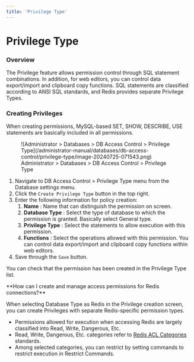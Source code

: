```yaml
---
title: 'Privilege Type'
---
```



# Privilege Type

### Overview

The Privilege feature allows permission control through SQL statement combinations. In addition, for web editors, you can control data export/import and clipboard copy functions. SQL statements are classified according to ANSI SQL standards, and Redis provides separate Privilege Types.

### Creating Privileges

<Callout type="important">
When creating permissions, MySQL-based SET, SHOW, DESCRIBE, USE statements are basically included in all permissions.
</Callout>

<figure data-layout="center" data-align="center">
![Administrator &gt; Databases &gt; DB Access Control &gt; Privilege Type](/administrator-manual/databases/db-access-control/privilege-type/image-20240725-071543.png)
<figcaption>
Administrator &gt; Databases &gt; DB Access Control &gt; Privilege Type
</figcaption>
</figure>

1. Navigate to DB Access Control &gt; Privilege Type menu from the Database settings menu.
2. Click the `Create Privilege Type` button in the top right.
3. Enter the following information for policy creation:
    1.  **Name**  : Name that can distinguish the permission on screen.
    2.  **Database Type**  : Select the type of database to which the permission is granted. Basically select General type.
    3.  **Privilege Type**  : Select the statements to allow execution with this permission. 
    4.  **Functions**  : Select the operations allowed with this permission. You can control data export/import and clipboard copy functions within web editors.
4. Save through the `Save` button.

You can check that the permission has been created in the Privilege Type list.

<Callout type="info">
**How can I create and manage access permissions for Redis connections?**

When selecting Database Type as Redis in the Privilege creation screen, you can create Privileges with separate Redis-specific permission types.

* Permissions allowed for execution when accessing Redis are largely classified into Read, Write, Dangerous, Etc. 
* Read, Write, Dangerous, Etc. categories refer to [Redis ACL Categories](https://redis.io/commands/) standards.
* Among selected categories, you can restrict by setting commands to restrict execution in Restrict Commands.
</Callout>
